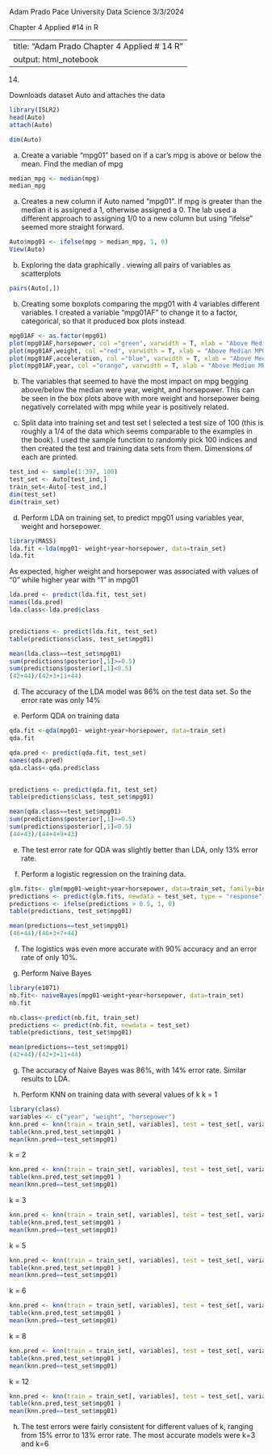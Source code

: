 Adam Prado
Pace University Data Science
3/3/2024

Chapter 4 Applied #14 in R

---
title: "Adam Prado Chapter 4 Applied # 14 R"
output: html_notebook
---

14)

Downloads dataset Auto and attaches the data
```{r}
library(ISLR2)
head(Auto)
attach(Auto)

```
```{r}
dim(Auto)
```
a) Create a variable "mpg01" based on if a car's mpg is above or below the mean.
Find the median of mpg
```{r}
median_mpg <- median(mpg)
median_mpg
```
a) Creates a new column if Auto named "mpg01".  If mpg is greater than the median it is assigned a 1, otherwise assigned a 0.  The lab used a different approach to assigning 1/0 to a new column but using "ifelse" seemed more straight forward.
```{r}
Auto$mpg01 <- ifelse(mpg > median_mpg, 1, 0)
View(Auto)
```

b) Exploring the data graphically .
viewing all pairs of variables as scatterplots
```{r}
pairs(Auto[,])
```
b) Creating some boxplots comparing the mpg01 with 4 variables different variables. 
I created a variable "mpg01AF" to change it to a factor, categorical, so that it produced box plots instead.
```{r}
mpg01AF <- as.factor(mpg01)
plot(mpg01AF,horsepower, col ="green", varwidth = T, xlab = "Above Median MPG", ylab="Horsepower", main = "Above median mpg vs horsepower")
plot(mpg01AF,weight, col ="red", varwidth = T, xlab = "Above Median MPG", ylab="weight", main = "Above median mpg vs weight")
plot(mpg01AF,acceleration, col ="blue", varwidth = T, xlab = "Above Median MPG", ylab="Acceleration", main = "Above median mpg vs acceleration")
plot(mpg01AF,year, col ="orange", varwidth = T, xlab = "Above Median MPG", ylab="year", main = "Above median mpg vs year")

```
b) The variables that seemed to have the most impact on mpg begging above/below the median were year, weight, and horsepower.  This can be seen in the box plots above with more weight and horsepower being negatively correlated with mpg while year is positively related.

c) Split data into training set and test set
I selected a test size of 100 (this is roughly a 1/4 of the data which seems comparable to the examples in the book).  I used the sample function to randomly pick 100 indices and then created the test and training data sets from them.  Dimensions of each are printed.
```{r}
test_ind <- sample(1:397, 100)
test_set <- Auto[test_ind,]
train_set<-Auto[-test_ind,]
dim(test_set)
dim(train_set)
```
d) Perform LDA on training set, to predict mpg01 using variables year, weight and horsepower.
```{r}
library(MASS)
lda.fit <-lda(mpg01~ weight+year+horsepower, data=train_set)
lda.fit
```
As expected, higher weight and horsepower was associated with values of "0" while higher year with "1" in mpg01

```{r}
lda.pred <- predict(lda.fit, test_set)
names(lda.pred)
lda.class<-lda.pred$class


predictions <- predict(lda.fit, test_set)
table(predictions$class, test_set$mpg01)

```
```{r}
mean(lda.class==test_set$mpg01)
sum(predictions$posterior[,1]>=0.5)
sum(predictions$posterior[,1]<0.5)
(42+44)/(42+3+11+44)
```
d) The accuracy of the LDA model was 86% on the test data set.  So the error rate was only 14%

e) Perform QDA on training data
```{r}
qda.fit <-qda(mpg01~ weight+year+horsepower, data=train_set)
qda.fit
```
```{r}
qda.pred <- predict(qda.fit, test_set)
names(qda.pred)
qda.class<-qda.pred$class


predictions <- predict(qda.fit, test_set)
table(predictions$class, test_set$mpg01)
```
```{r}
mean(qda.class==test_set$mpg01)
sum(predictions$posterior[,1]>=0.5)
sum(predictions$posterior[,1]<0.5)
(44+43)/(44+4+9+43)
```
e)  The test error rate for QDA was slightly better than LDA, only 13% error rate.

f) Perform a logistic regression on the training data.
```{r}
glm.fits<- glm(mpg01~weight+year+horsepower, data=train_set, family=binomial)
predictions <- predict(glm.fits, newdata = test_set, type = "response")
predictions <- ifelse(predictions > 0.5, 1, 0)
table(predictions, test_set$mpg01)
```

```{r}
mean(predictions==test_set$mpg01)
(46+44)/(46+3+7+44)
```
f)  The logistics was even more accurate with 90% accuracy and an error rate of only 10%.

g)  Perform Naive Bayes
```{r}
library(e1071)
nb.fit<- naiveBayes(mpg01~weight+year+horsepower, data=train_set)
nb.fit
```
```{r}
nb.class<-predict(nb.fit, train_set)
predictions <- predict(nb.fit, newdata = test_set)
table(predictions, test_set$mpg01)

```
```{r}
mean(predictions==test_set$mpg01)
(42+44)/(42+3+11+44)
```
g) The accuracy of Naive Bayes was 86%, with 14% error rate.  Similar results to LDA.

h) Perform KNN on training data with several values of k
k = 1
```{r}
library(class)
variables <- c("year", "weight", "horsepower")
knn.pred <- knn(train = train_set[, variables], test = test_set[, variables], cl = train_set$mpg01, k = 1)
table(knn.pred,test_set$mpg01 )
mean(knn.pred==test_set$mpg01)

```
k = 2
```{r}
knn.pred <- knn(train = train_set[, variables], test = test_set[, variables], cl = train_set$mpg01, k = 2)
table(knn.pred,test_set$mpg01 )
mean(knn.pred==test_set$mpg01)

```
k = 3
```{r}
knn.pred <- knn(train = train_set[, variables], test = test_set[, variables], cl = train_set$mpg01, k = 3)
table(knn.pred,test_set$mpg01 )
mean(knn.pred==test_set$mpg01)

```
k = 5
```{r}
knn.pred <- knn(train = train_set[, variables], test = test_set[, variables], cl = train_set$mpg01, k = 5)
table(knn.pred,test_set$mpg01 )
mean(knn.pred==test_set$mpg01)

```

k = 6
```{r}
knn.pred <- knn(train = train_set[, variables], test = test_set[, variables], cl = train_set$mpg01, k = 6)
table(knn.pred,test_set$mpg01 )
mean(knn.pred==test_set$mpg01)

```

k = 8
```{r}
knn.pred <- knn(train = train_set[, variables], test = test_set[, variables], cl = train_set$mpg01, k = 8)
table(knn.pred,test_set$mpg01 )
mean(knn.pred==test_set$mpg01)

```

k = 12
```{r}
knn.pred <- knn(train = train_set[, variables], test = test_set[, variables], cl = train_set$mpg01, k = 12)
table(knn.pred,test_set$mpg01 )
mean(knn.pred==test_set$mpg01)

```

h) The test errors were fairly consistent for different values of k, ranging from 15% error to 13% error rate. The most accurate models were k=3 and k=6